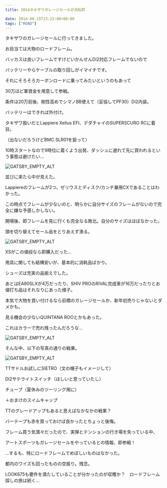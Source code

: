 ---
title: 2014タキザワガレージセール＠浜松町

date: 2014-08-15T23:23:00+00:00
tags: ["ROAD"]
---

タキザワのガレージセールに行ってきました。

お目当ては大物のロードフレーム。

バッカスは良いフレームですけどいかんせんDi2対応フレームでないので

バッテリーやらケーブルの取り回しがイマイチです。

それにそろそろカーボンロードに乗ってみたいというのもあって

30万ほど軍資金を用意して参戦。

条件は20万前後、剛性高めでシマノBB使えて（妥協してPF30）Di2内装。

バッテリーはできれば外付け。

タキザワ扱いだとLappiere Xelius EFI、デダチャイのSUPERSCURO RCに着目。

（出ないだろうけどBMC SLR01を狙って）

10時スタートなので9時位に着くよう出発、ダッシュに遅れて先に買われるという事態は避けたい…

![GATSBY_EMPTY_ALT](./IMG_20140816_094922.jpg)

並びに来たら中が見えた。

Lappiereのフレームが2つ、ゼリウスとディスク/カンチ兼用CXであることはわかった。

この時点でフレームが少ないのと、明らかに自分サイズのフレームがないので完全に嫌な予感しかしない。

開場後、即フレームを見に行くも完全なる敗北。自分のサイズはほぼなかった。

頭を切り替えてセール品をとりあえず漁る。

![GATSBY_EMPTY_ALT](./IMG_20140816_101550.jpg)

XSがこの値段なら即購入だった…

用具に関しても結構安いが、基本的に消耗品ばかり。

シューズは充実の品揃えでした。

あとはEA90SLXが4万だったり、SHIV PROのRIVAL完成車が16万だったりとお値打ち品はそれなりにあった様子。

本気で大物を買い付けるなら前橋のガレージセールか、新年初売りじゃないとダメかも。

見る機会の少ないQUINTANA ROOとかもあった。

これはカラーで売れ残ったんだろうな…

![GATSBY_EMPTY_ALT](./IMG_20140816_100344.jpg)

そんな中、以下の写真の通りの戦果。

![GATSBY_EMPTY_ALT](./2014-08-1616.32.48.jpg)

TTサドルお試しにSIETRO（文の帽子もイメージして）

Di2サテライトスイッチ（ほしいと思っていたし）

チューブ（夏休みのツーリング用に）

＋おまけのスイムキャップ

TTのグレードアップもあると思えばなかなかの戦果？

バーテープも赤を買っておけば良かったとちょっと後悔。

フレーム買う気満々だったので、実弾とテンションの行き場を失っている中、

アートスポーツもガレージセールをやっているとの情報、即参戦！

…するも、特にロードフレームでめぼしいものはなかった。

都内のワイズも回ったものの空振り。残念。

LOOK675も要件を満たしていることが分かったのが収穫か？　ロードフレーム探しの旅は続く…

